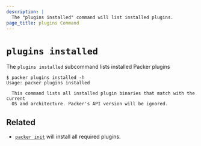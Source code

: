 ```yaml
---
description: |
  The "plugins installed" command will list installed plugins.
page_title: plugins Command
---
```


# `plugins installed`

The `plugins installed` subcommand lists installed Packer plugins

```shell-session
$ packer plugins installed -h
Usage: packer plugins installed

  This command lists all installed plugin binaries that match with the current
  OS and architecture. Packer's API version will be ignored.
```

## Related

- [`packer init`](/packer/docs/commands/init) will install all required plugins.
